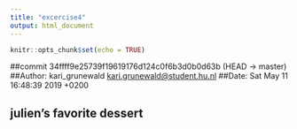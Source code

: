 ```yaml
---
title: "excercise4"
output: html_document
---
```


```r
knitr::opts_chunk$set(echo = TRUE)
```
##commit 34ffff9e25739f19619176d124c0f6b3d0b0d63b (HEAD -> master)
##Author: kari_grunewald <kari.grunewald@student.hu.nl>
##Date:   Sat May 11 16:48:39 2019 +0200

##    julien's favorite dessert